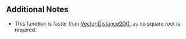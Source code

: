 {{Lua/Function |
  returns = number |
  prototype = Vector3:DistanceSqr2D(Vector3 {{arg|b}}) |
  description = Calculates the squared 2D distance between the subject and {{arg|b}} ignoring the y-axis value.
}}

==Additional Notes==
*This function is faster than [[Lua/Shared/Vector3/Functions/Distance2D|Vector:Distance2D()]], as no square root is required.